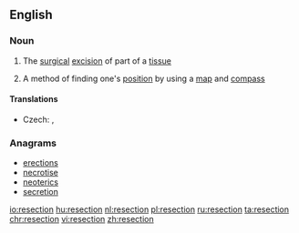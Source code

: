 ==English==

===Noun===
{{en-noun}}
{{wikipedia}}

# {{context|medicine|lang=en}} The [[surgical]] [[excision]] of part of a [[tissue]]
# A method of finding one's [[position]] by using a [[map]] and [[compass]]

====Translations====
{{trans-top|surgical excision}}
* Czech: {{t+|cs|resekce|f}}, {{t|cs|vyříznutí|n}}
{{trans-mid}}
{{trans-bottom}}

===Anagrams===
* [[erections#English|erections]]
* [[necrotise#English|necrotise]]
* [[neoterics#English|neoterics]]
* [[secretion#English|secretion]]

[[io:resection]]
[[hu:resection]]
[[nl:resection]]
[[pl:resection]]
[[ru:resection]]
[[ta:resection]]
[[chr:resection]]
[[vi:resection]]
[[zh:resection]]